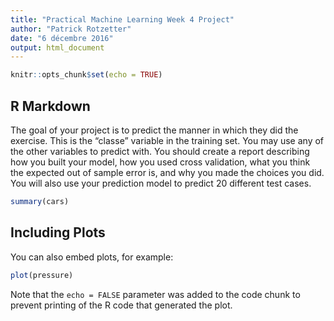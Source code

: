 ```yaml
---
title: "Practical Machine Learning Week 4 Project"
author: "Patrick Rotzetter"
date: "6 décembre 2016"
output: html_document
---
```


```r
knitr::opts_chunk$set(echo = TRUE)
```

## R Markdown

The goal of your project is to predict the manner in which they did the exercise. This is the "classe" variable in the training set. You may use any of the other variables to predict with. You should create a report describing how you built your model, how you used cross validation, what you think the expected out of sample error is, and why you made the choices you did. You will also use your prediction model to predict 20 different test cases. 


```r
summary(cars)
```

## Including Plots

You can also embed plots, for example:

```r
plot(pressure)
```

Note that the `echo = FALSE` parameter was added to the code chunk to prevent printing of the R code that generated the plot.

